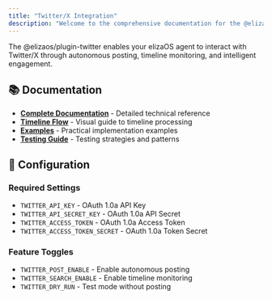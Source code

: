 ```yaml
---
title: "Twitter/X Integration"
description: "Welcome to the comprehensive documentation for the @elizaos/plugin-twitter package. This index provides organized access to all documentation resources."
---
```



The @elizaos/plugin-twitter enables your elizaOS agent to interact with Twitter/X through autonomous posting, timeline monitoring, and intelligent engagement.

## 📚 Documentation

- **[Complete Documentation](./complete-documentation.mdx)** - Detailed technical reference
- **[Timeline Flow](./timeline-flow.mdx)** - Visual guide to timeline processing
- **[Examples](./examples.mdx)** - Practical implementation examples
- **[Testing Guide](./testing-guide.mdx)** - Testing strategies and patterns

## 🔧 Configuration

### Required Settings
- `TWITTER_API_KEY` - OAuth 1.0a API Key
- `TWITTER_API_SECRET_KEY` - OAuth 1.0a API Secret
- `TWITTER_ACCESS_TOKEN` - OAuth 1.0a Access Token
- `TWITTER_ACCESS_TOKEN_SECRET` - OAuth 1.0a Token Secret

### Feature Toggles
- `TWITTER_POST_ENABLE` - Enable autonomous posting
- `TWITTER_SEARCH_ENABLE` - Enable timeline monitoring
- `TWITTER_DRY_RUN` - Test mode without posting